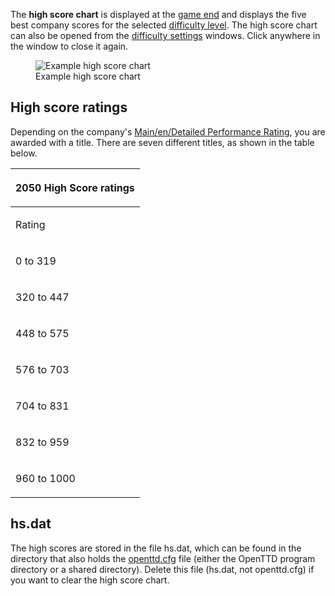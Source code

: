 The '''high score chart''' is displayed at the [[Main/en/Ending year|game end]] and displays the five best company scores for the selected [[Main/en/Difficulty|difficulty level]]. The high score chart can also be opened from the [[Main/en/Difficulty|difficulty settings]] windows. Click anywhere in the window to close it again.

[[File:en/High score chart.png|frame|center|Example high score chart]]

== High score ratings ==
Depending on the company's [[Main/en/Detailed Performance Rating]], you are awarded with a title. There are seven different titles, as shown in the table below.

{| {{en/Wikitable}}
|- style="background:#efefef"
!colspan="2"|2050 High Score ratings
|-
!Rating!!Title
|-
|0 to 319||Businessman
|-
|320 to 447||Entrepreneur
|-
|448 to 575||Industrialist
|-
|576 to 703||Capitalist
|-
|704 to 831||Magnate
|-
|832 to 959||Mogul
|-
|960 to 1000||Tycoon of the Century
|}

==hs.dat==
The high scores are stored in the file hs.dat, which can be found in the directory that also holds the [[Main/en/Openttd.cfg|openttd.cfg]] file (either the OpenTTD program directory or a shared directory). Delete this file (hs.dat, not openttd.cfg) if you want to clear the high score chart.